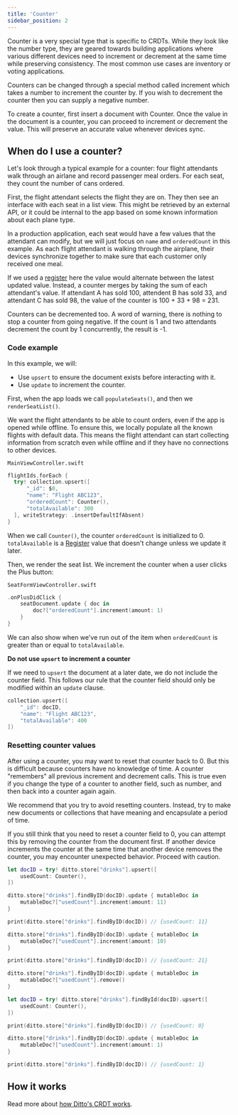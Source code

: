 ```yaml
---
title: 'Counter'
sidebar_position: 2
---
```



Counter is a very special type that is specific to CRDTs. While they look like
the number type, they are geared towards building applications where various
different devices need to increment or decrement at the same time while
preserving consistency. The most common use cases are inventory or voting applications. 

Counters can be changed through a special method called increment which takes a
number to increment the counter by. If you wish to decrement the counter then
you can supply a negative number.

To create a counter, first insert a document with Counter. Once the value in the
document is a counter, you can proceed to increment or decrement the value. This
will preserve an accurate value whenever devices sync.


<SnippetGroup
  name='counter' 
/>

## When do I use a counter?

Let's look through a typical example for a counter: four flight attendants walk
through an airlane and record passenger meal orders. For each seat, they count the
number of cans ordered.  

First, the flight attendant selects the flight they are on. They then see an
interface with each seat in a list view. This might be retrieved by an external
API, or it could be internal to the app based on some known information about
each plane type.  

In a production application, each seat would have a few values that the
attendant can modify, but we will just focus on `name` and `orderedCount` in
this example. As each flight attendant is walking through the airplane,
their devices synchronize together to make sure that each customer only
received one meal. 

If we used a [register](../datamodel/register) here the value would alternate between the
latest updated value. Instead, a counter merges by taking the sum of each
attendant's value. If attendant A has sold 100, attendent B has sold 33, and
attendant C has sold 98, the value of the counter is 100 + 33 + 98 = 231.

Counters can be decremented too. A word of warning, there is nothing to stop a
counter from going negative. If the count is 1 and two attendants decrement the count by 1
concurrently, the result is -1.

### Code example

In this example, we will:

* Use `upsert` to ensure the document exists before interacting with it.
* Use `update` to increment the counter.

First, when the app loads we call `populateSeats()`, and then we
`renderSeatList()`. 

We want the flight attendants to be able to count orders, even if the app is
opened while offline. To ensure this, we locally populate all the known flights
with default data. This means the flight attendant can start collecting
information from scratch even while offline and if they have no connections to
other devices.

`MainViewController.swift` 
```swift
flightIds.forEach {
  try! collection.upsert([
      "_id": $0,
      "name": "Flight ABC123",
      "orderedCount": Counter(),
      "totalAvailable": 300
  ], writeStrategy: .insertDefaultIfAbsent)
}
```

When we call `Counter()`, the counter `orderedCount` is initialized to 0.
`totalAvailable` is a [Register](../datamodel/register) value that doesn't change unless we update it
later. 

Then, we render the seat list. We increment the counter when a user clicks
the Plus button:

`SeatFormViewController.swift`

```swift
.onPlusDidClick {
    seatDocument.update { doc in
        doc?["orderedCount"].increment(amount: 1)
    }
}
```

We can also show when we've run out of the item when `orderedCount` is greater than
or equal to `totalAvailable`.


**Do not use `upsert` to increment a counter**

If we need to `upsert` the document at a later date, we do not include the counter field.
This follows our rule that the counter field should only be modified within an
`update` clause.

```swift
collection.upsert([
    "_id": docID,
    "name": "Flight ABC123",
    "totalAvailable": 400
])
```
 
### Resetting counter values

After using a counter, you may want to reset that counter back to 0. But this is
difficult because counters have no knowledge of time. A counter "remembers" all
previous increment and decrement calls. This is true even if you change the type
of a counter to another field, such as number, and then back into a counter
again again.

We recommend that you try to avoid resetting counters. Instead, try to make new
documents or collections that have meaning and encapsulate a period of time.

If you still think that you need to reset a counter field to 0, you can attempt this by
removing the counter from the document first. If another device increments the
counter at the same time that another device removes the counter, you may
encounter unexpected behavior. Proceed with caution.


```swift
let docID = try! ditto.store["drinks"].upsert([
    usedCount: Counter(),
])

ditto.store["drinks"].findByID(docID).update { mutableDoc in
    mutableDoc?["usedCount"].increment(amount: 11)
}

print(ditto.store["drinks"].findByID(docID)) // {usedCount: 11}

ditto.store["drinks"].findByID(docID).update { mutableDoc in
    mutableDoc?["usedCount"].increment(amount: 10)
}

print(ditto.store["drinks"].findByID(docID)) // {usedCount: 21}

ditto.store["drinks"].findByID(docID).update { mutableDoc in
    mutableDoc?["usedCount"].remove()
}

let docID = try! ditto.store["drinks"].findById(docID).upsert([
    usedCount: Counter(),
])

print(ditto.store["drinks"].findByID(docID)) // {usedCount: 0}

ditto.store["drinks"].findByID(docID).update { mutableDoc in
    mutableDoc?["usedCount"].increment(amount: 1)
}

print(ditto.store["drinks"].findByID(docID)) // {usedCount: 1}
```

## How it works

Read more about [how Ditto's CRDT works](../how-it-works/crdt).
